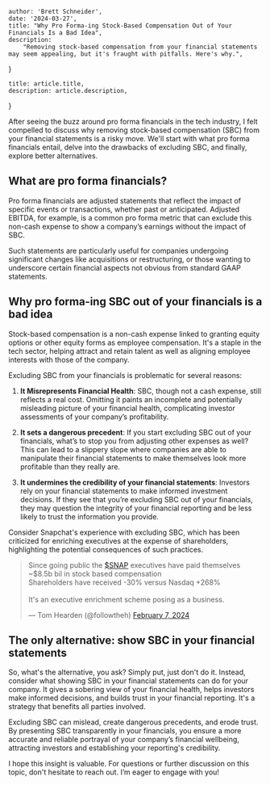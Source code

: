 
    author: 'Brett Schneider',
    date: '2024-03-27',
    title: "Why Pro Forma-ing Stock-Based Compensation Out of Your Financials Is a Bad Idea",
    description:
        "Removing stock-based compensation from your financial statements may seem appealing, but it's fraught with pitfalls. Here's why.",
}

    title: article.title,
    description: article.description,
}


After seeing the buzz around pro forma financials in the tech industry, I felt
compelled to discuss why removing stock-based compensation (SBC) from your
financial statements is a risky move. We'll start with what pro forma financials
entail, delve into the drawbacks of excluding SBC, and finally, explore better
alternatives.

## What are pro forma financials?

Pro forma financials are adjusted statements that reflect the impact of specific
events or transactions, whether past or anticipated. Adjusted EBITDA, for
example, is a common pro forma metric that can exclude this non-cash expense to
show a company’s earnings without the impact of SBC.

Such statements are particularly useful for companies undergoing significant
changes like acquisitions or restructuring, or those wanting to underscore
certain financial aspects not obvious from standard GAAP statements.


## Why pro forma-ing SBC out of your financials is a bad idea

Stock-based compensation is a non-cash expense linked to granting equity options
or other equity forms as employee compensation. It's a staple in the tech
sector, helping attract and retain talent as well as aligning employee interests
with those of the company.

Excluding SBC from your financials is problematic for several reasons:

1. **It Misrepresents Financial Health**: SBC, though not a cash expense, still
   reflects a real cost. Omitting it paints an incomplete and potentially
   misleading picture of your financial health, complicating investor
   assessments of your company’s profitability.

2. **It sets a dangerous precedent**: If you start excluding SBC out of your
    financials, what’s to stop you from adjusting other expenses as well? This
    can lead to a slippery slope where companies are able to manipulate their
    financial statements to make themselves look more profitable than they
    really are.

3. **It undermines the credibility of your financial statements**: Investors
    rely on your financial statements to make informed investment decisions. If
    they see that you’re excluding SBC out of your financials, they may
    question the integrity of your financial reporting and be less likely to
    trust the information you provide.

Consider Snapchat's experience with excluding SBC, which has been criticized for
enriching executives at the expense of shareholders, highlighting the potential
consequences of such practices.

<blockquote class="twitter-tweet">
  <p lang="en" dir="ltr">
    Since going public the
    <a
      href="https://twitter.com/search?q=%24SNAP&amp;src=ctag&amp;ref_src=twsrc%5Etfw"
      >$SNAP</a>
    executives have paid themselves ~$8.5b bil in stock based compensation<br />Shareholders
    have received -30% versus Nasdaq +268%<br /><br />It&#39;s an executive
    enrichment scheme posing as a business.
  </p>
  &mdash; Tom Hearden (@followtheh)
  <a
    href="https://twitter.com/followtheh/status/1755236371155828737?ref_src=twsrc%5Etfw"
    >February 7, 2024</a>
</blockquote>
<script
  async
  src="https://platform.twitter.com/widgets.js"
  charset="utf-8"
></script>


## The only alternative: show SBC in your financial statements

So, what's the alternative, you ask? Simply put, just don't do it. Instead,
consider what showing SBC in your financial statements can do for your company.
It gives a sobering view of your financial health, helps investors make informed
decisions, and builds trust in your financial reporting. It's a strategy that
benefits all parties involved.

Excluding SBC can mislead, create dangerous precedents, and erode trust. By
presenting SBC transparently in your financials, you ensure a more accurate and
reliable portrayal of your company’s financial wellbeing, attracting investors
and establishing your reporting's credibility.

I hope this insight is valuable. For questions or further discussion on this
topic, don't hesitate to reach out. I’m eager to engage with you!

